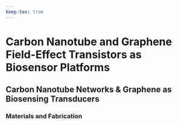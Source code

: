 ```yaml
---
keep-tex: true
---
```


# Carbon Nanotube and Graphene Field-Effect Transistors as Biosensor Platforms

## Carbon Nanotube Networks & Graphene as Biosensing Transducers

### Materials and Fabrication





